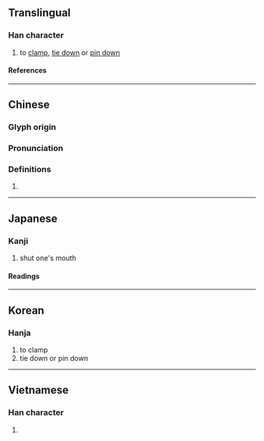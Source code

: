 {{character info}}
==Translingual==

===Han character===
{{Han char|rn=64|rad=手|as=05|sn=8|four=54070|canj=QTM|ids=⿰扌甘}}

# to [[clamp]], [[tie down]] or [[pin down]]

====References====
{{Han ref|kx=0425.110|dkj=11956|dj=0773.160|hdz=31848.030|uh=62D1}}

----

==Chinese==
{{zh-forms}}

===Glyph origin===
{{Han etym}}

===Pronunciation===
{{zh-pron
|m=qián
|c=kim4
|mc=y
|oc=y
|ma=
|cat=v
}}

===Definitions===
{{zh-hanzi}}

# {{rfdef|zh}}

----

==Japanese==

===Kanji===
{{ja-kanji|grade=|rs=手05}}

# shut one's mouth

====Readings====
{{ja-readings
|goon=げん
|kanon=けん
|kanyoon=かん
|kun=はさ-む, つぐ-む
}}

----

==Korean==

===Hanja===
{{ko-hanja|겸}}

# to clamp
# tie down or pin down

----

==Vietnamese==

===Han character===
{{vi-readings|rs=手05|reading=[[kiềm]], [[cùm]]}}

# {{rfdef|vi|sort=手05}}